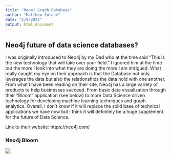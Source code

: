 ```yaml
---
title: "Neo4j Graph Database"
author: "Matthew Solone"
date: "2/9/2022"
output: html_document
---
```


## Neo4j future of data science databases?

I was originally introduced to Neo4j by my Dad who at the time said "This is the new technology that will take over your field." I ignored him at the time but the more I look into what they are doing the more I am intrigued. What really caught my eye on their approach is that the Database not only leverages the data but also the relationships the data hold with one another. From what I have been reading on their site, Neo4j has a large variety of products to help businesses succeed. From basic data visualization through their "Bloom" application (see below) to more Data Science driven technology for developing machine learning techniques and graph analytics. Overall, I don't know if it will replace the solid base of technical applications we have now but I think it will definitely be a huge supplement for the future of Data Science.

Link to their website: https://neo4j.com/

### Neo4j Bloom
![](/Users/mattsolone/Documents/School/Spring 2022/MATH 485/website-basic-mjsolone/img/neo4jBloom.png)